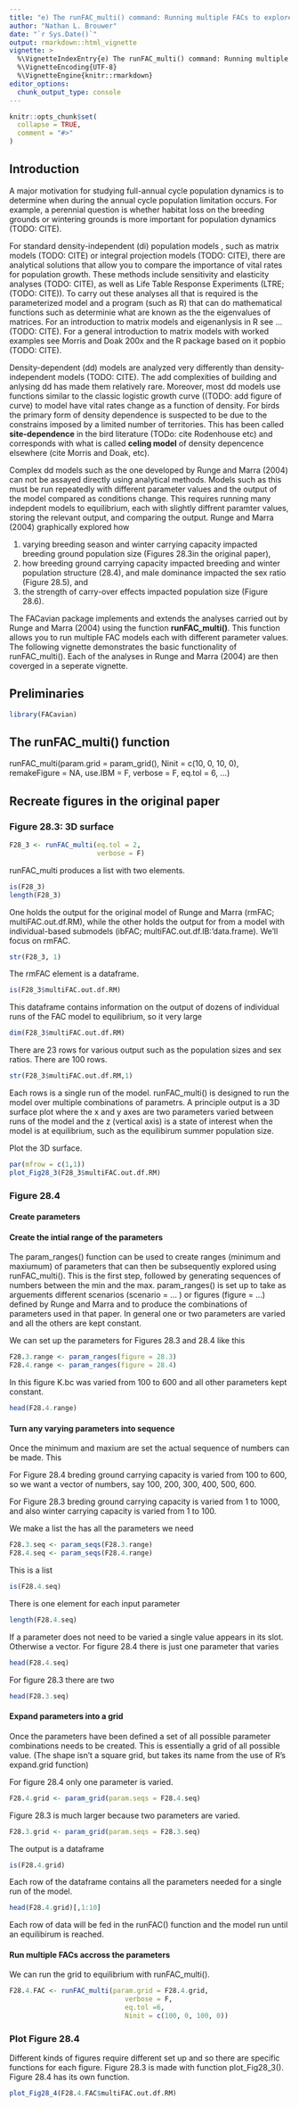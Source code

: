```yaml
---
title: "e) The runFAC_multi() command: Running multiple FACs to explore the effects varying parameters"
author: "Nathan L. Brouwer"
date: "`r Sys.Date()`"
output: rmarkdown::html_vignette
vignette: >
  %\VignetteIndexEntry{e) The runFAC_multi() command: Running multiple FACs to explore the effects varying parameters}
  %\VignetteEncoding{UTF-8}
  %\VignetteEngine{knitr::rmarkdown}
editor_options: 
  chunk_output_type: console
---
```


```r
knitr::opts_chunk$set(
  collapse = TRUE,
  comment = "#>"
)
```


## Introduction

A major motivation for studying full-annual cycle population dynamics is to determine when during the annual cycle population limitation occurs.  For example, a perennial question is whether habitat loss on the breeding grounds or wintering grounds is more important for population dynamics (TODO: CITE).

For standard density-independent (di) population models , such as matrix models (TODO: CITE) or integral projection models (TODO: CITE), there are analytical solutions that allow you to compare the importance of vital rates for population growth.  These methods include sensitivity and elasticity analyses (TODO: CITE), as well as Life Table Response Experiments (LTRE; (TODO: CITE)).  To carry out these analyses all that is required is the parameterized model and a program (such as R) that can do mathematical functions such as determinie what are known as the the eigenvalues of matrices.  For an introduction to matrix models and eigenanlysis in R see ... (TODO: CITE).  For a general introduction to matrix models with worked examples see Morris and Doak 200x and the R package based on it popbio (TODO: CITE).

Density-dependent (dd) models are analyzed very differently than density-independent models (TODO: CITE).  The add complexities of building and anlysing dd has made them relatively rare.  Moreover, most dd models use functions similar to the classic logistic growth curve ((TODO: add figure of curve) to model have vital rates change as a function of density.  For birds the primary form of density dependence is suspected to be due to the constrains imposed by a limited number of territories.  This has been called **site-dependence** in the bird literature (TODo: cite Rodenhouse etc) and corresponds with what is called **celing model** of density depencence elsewhere (cite Morris and Doak, etc).

Complex dd models such as the one developed by Runge and Marra (2004) can not be assayed directly using analytical methods.  Models such as this must be run repeatedly with different parameter values and the output of the model compared as conditions change.  This requires running many indepdent models to equilibrium, each with slightly diffrent paramter values, storing the relevant output, and comparing the output.  Runge and Marra (2004) graphically explored how 

1. varying breeding season and winter carrying capacity impacted breeding ground population size (Figures 28.3in the original paper), 
1. how breeding ground carrying capacity impacted breeding and winter population structure (28.4), and male dominance impacted the sex ratio (Figure 28.5), and 
1. the strength of carry-over effects impacted population size (Figure 28.6).    

The FACavian package implements and extends the analyses carried out by Runge and Marra (2004) using the function **runFAC_multi()**.  This function allows you to run multiple FAC models each with different parameter values.  The following vignette demonstrates the basic functionality of runFAC_multi().  Each of the analyses in Runge and Marra (2004) are then coverged in a seperate vignette.  


## Preliminaries

```r
library(FACavian)
```


## The runFAC_multi() function

runFAC_multi(param.grid = param_grid(), Ninit = c(10, 0, 10, 0),
  remakeFigure = NA, use.IBM = F, verbose = F, eq.tol = 6, ...)

## Recreate figures in the original paper

### Figure 28.3: 3D surface


```r
F28_3 <- runFAC_multi(eq.tol = 2, 
                      verbose = F)
```


runFAC_multi produces a list with two elements.  

```r
is(F28_3)
length(F28_3)
```


One holds the output for the original model of Runge and Marra (rmFAC; multiFAC.out.df.RM), while the other holds the output for from a model with individual-based submodels (ibFAC; multiFAC.out.df.IB:'data.frame). We'll focus on rmFAC. 

```r
str(F28_3, 1)
```

The rmFAC element is a dataframe.

```r
is(F28_3$multiFAC.out.df.RM)
```

This dataframe contains information on the output of dozens of individual runs of the FAC model  to equilibrium, so it very large

```r
dim(F28_3$multiFAC.out.df.RM)
```

There are 23 rows for various output such as the population sizes and sex ratios.  There are 100 rows.

```r
str(F28_3$multiFAC.out.df.RM,1)
```


Each rows is a single run of the model.  runFAC_multi() is designed to run the model over multiple combinations of parametrs.  A principle output is a 3D surface plot where the x and y axes are two parameters varied between runs of the model and the z (vertical axis) is a state of interest when the model is at equilibrium, such as the equilibirum summer population size.

Plot the 3D surface.
```r
par(mfrow = c(1,1))
plot_Fig28_3(F28_3$multiFAC.out.df.RM)
```





### Figure 28.4

#### Create parameters

#### Create the intial range of the parameters

The param_ranges() function can be used to create ranges (minimum and maxiumum) of parameters that can then be subsequently explored using runFAC_multi().  This is the first step, followed by generating sequences of numbers between the min and the max.  param_ranges() is set up to take as arguements different scenarios (scenario = ... ) or figures (figure = ...) defined by Runge and Marra and to produce the combinations of parameters used in that paper.  In general one or two parameters are varied and all the others are kept constant.

We can set up the parameters for Figures 28.3 and 28.4 like this
```r
F28.3.range <- param_ranges(figure = 28.3)
F28.4.range <- param_ranges(figure = 28.4)
```


In this figure K.bc was varied from 100 to 600 and all other parameters kept constant.
```r
head(F28.4.range)
```


#### Turn any varying parameters into sequence

Once the minimum and maxium are set the actual sequence of numbers can be made.  This 

For Figure 28.4 breding ground carrying capacity is varied from 100 to 600, so we want a vector of numbers, say 100, 200, 300, 400, 500, 600.

For Figure 28.3 breding ground carrying capacity is varied from 1 to 1000, and also winter carrying capacity is varied from 1 to 100.

We make a list the has all the parameters we need
```r
F28.3.seq <- param_seqs(F28.3.range)
F28.4.seq <- param_seqs(F28.4.range)
```

This is a list
```r
is(F28.4.seq)
```

There is one element for each input parameter
```r
length(F28.4.seq)
```


If a parameter does not need to be varied a single value appears in its slot.  Otherwise a vector.  For figure 28.4 there is just one parameter that varies
```r
head(F28.4.seq)
```


For figure 28.3 there are two
```r
head(F28.3.seq)
```


#### Expand parameters into a grid

Once the parameters have been defined a set of all possible parameter combinations needs to be created.  This is essentially a grid of all possible value.  (The shape isn't a square grid, but takes its name from the use of R's expand.grid function)

For figure 28.4 only one parameter is varied.
```r
F28.4.grid <- param_grid(param.seqs = F28.4.seq)
```

Figure 28.3 is much larger because two parameters are varied.
```r
F28.3.grid <- param_grid(param.seqs = F28.3.seq)
```

The output is a dataframe
```r
is(F28.4.grid)
```

Each row of the dataframe contains all the parameters needed for a single run of the model.  
```r
head(F28.4.grid)[,1:10]
```
Each row of data will be fed in the runFAC() function and the model run until an equilibirum is reached.

#### Run multiple FACs accross the parameters

We can run the grid to equilibrium with runFAC_multi().
```r
F28.4.FAC <- runFAC_multi(param.grid = F28.4.grid,
                             verbose = F, 
                             eq.tol =6,
                             Ninit = c(100, 0, 100, 0))

```




### Plot Figure 28.4

Different kinds of figures require different set up and so there are specific functions for each figure.  Figure 28.3 is made with function plot_Fig28_3().  Figure 28.4 has its own function.
```r
plot_Fig28_4(F28.4.FAC$multiFAC.out.df.RM)
```







